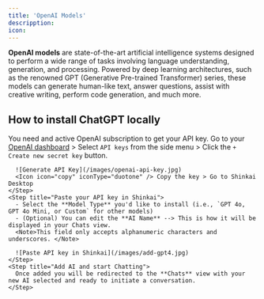 ```yaml
---
title: 'OpenAI Models'
descripption:
icon:
---
```


**OpenAI models** are state-of-the-art artificial intelligence systems designed to perform a wide range of tasks involving language understanding, generation, and processing. Powered by deep learning architectures, such as the renowned GPT (Generative Pre-trained Transformer) series, these models can generate human-like text, answer questions, assist with creative writing, perform code generation, and much more.

## How to install ChatGPT locally
  <Warning>You need and active OpenAI subscription to get your API key.</Warning>
  <Steps>
    <Step title="Generate your API key">
      Go to your [OpenAI dashboard](https://platform.openai.com/api-keys) > Select `API keys` from the side menu > Click the `+ Create new secret key` button.
      
      ![Generate API Key](/images/openai-api-key.jpg)
      <Icon icon="copy" iconType="duotone" /> Copy the key > Go to Shinkai Desktop
    </Step>
    <Step title="Paste your API key in Shinkai">
      - Select the **Model Type** you'd like to install (i.e., `GPT 4o, GPT 4o Mini, or Custom` for other models)
      - (Optional) You can edit the **AI Name** --> This is how it will be displayed in your Chats view. 
      <Note>This field only accepts alphanumeric characters and underscores. </Note>
      
      ![Paste API key in Shinkai](/images/add-gpt4.jpg)
    </Step>
    <Step title="Add AI and start Chatting">
      Once added you will be redirected to the **Chats** view with your new AI selected and ready to initiate a conversation. 
    </Step>
  </Steps>


